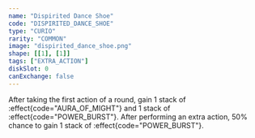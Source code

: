 ```yaml
---
name: "Dispirited Dance Shoe"
code: "DISPIRITED_DANCE_SHOE"
type: "CURIO"
rarity: "COMMON"
image: "dispirited_dance_shoe.png"
shape: [[1], [1]]
tags: ["EXTRA_ACTION"]
diskSlot: 0
canExchange: false
---
```


After taking the first action of a round, gain 1 stack of :effect{code="AURA_OF_MIGHT"} and 1 stack of :effect{code="POWER_BURST"}. After performing an extra action, 50% chance to gain 1 stack of :effect{code="POWER_BURST"}.
